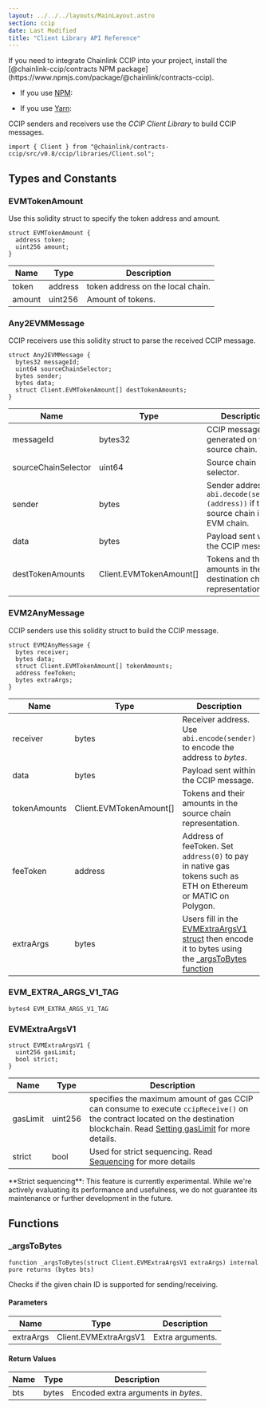 ```yaml
---
layout: ../../../layouts/MainLayout.astro
section: ccip
date: Last Modified
title: "Client Library API Reference"
---
```



<Aside type="note" title="Add Chainlink CCIP to your project">
   If you need to integrate Chainlink CCIP into your project, install the [@chainlink-ccip/contracts NPM package](https://www.npmjs.com/package/@chainlink/contracts-ccip).

- If you use [NPM](https://www.npmjs.com/): <CopyText text="npm install @chainlink-ccip/contracts --save" code/>

- If you use [Yarn](https://yarnpkg.com/): <CopyText text="yarn add @chainlink-ccip/contracts" code/>

</Aside>

CCIP senders and receivers use the _CCIP Client Library_ to build CCIP messages.

```solidity
import { Client } from "@chainlink/contracts-ccip/src/v0.8/ccip/libraries/Client.sol";
```

## Types and Constants

### EVMTokenAmount

Use this solidity struct to specify the token address and amount.

```solidity
struct EVMTokenAmount {
  address token;
  uint256 amount;
}
```

| Name   | Type    | Description                       |
| ------ | ------- | --------------------------------- |
| token  | address | token address on the local chain. |
| amount | uint256 | Amount of tokens.                 |

### Any2EVMMessage

CCIP receivers use this solidity struct to parse the received CCIP message.

```solidity
struct Any2EVMMessage {
  bytes32 messageId;
  uint64 sourceChainSelector;
  bytes sender;
  bytes data;
  struct Client.EVMTokenAmount[] destTokenAmounts;
}
```

| Name                | Type                    | Description                                                                          |
| ------------------- | ----------------------- | ------------------------------------------------------------------------------------ |
| messageId           | bytes32                 | CCIP messageId, generated on the source chain.                                       |
| sourceChainSelector | uint64                  | Source chain selector.                                                               |
| sender              | bytes                   | Sender address. `abi.decode(sender, (address))` if the source chain is an EVM chain. |
| data                | bytes                   | Payload sent within the CCIP message.                                                |
| destTokenAmounts    | Client.EVMTokenAmount[] | Tokens and their amounts in their destination chain representation.                  |

### EVM2AnyMessage

CCIP senders use this solidity struct to build the CCIP message.

```solidity
struct EVM2AnyMessage {
  bytes receiver;
  bytes data;
  struct Client.EVMTokenAmount[] tokenAmounts;
  address feeToken;
  bytes extraArgs;
}
```

| Name         | Type                    | Description                                                                                                                          |
| ------------ | ----------------------- | ------------------------------------------------------------------------------------------------------------------------------------ |
| receiver     | bytes                   | Receiver address. Use `abi.encode(sender)` to encode the address to _bytes_.                                                         |
| data         | bytes                   | Payload sent within the CCIP message.                                                                                                |
| tokenAmounts | Client.EVMTokenAmount[] | Tokens and their amounts in the source chain representation.                                                                         |
| feeToken     | address                 | Address of feeToken. Set `address(0)` to pay in native gas tokens such as ETH on Ethereum or MATIC on Polygon.                       |
| extraArgs    | bytes                   | Users fill in the [EVMExtraArgsV1 struct](#evmextraargsv1) then encode it to bytes using the [\_argsToBytes function](#_argstobytes) |

### EVM_EXTRA_ARGS_V1_TAG

```solidity
bytes4 EVM_EXTRA_ARGS_V1_TAG
```

### EVMExtraArgsV1

```solidity
struct EVMExtraArgsV1 {
  uint256 gasLimit;
  bool strict;
}
```

| Name     | Type    | Description                                                                                                                                                                                                             |
| -------- | ------- | ----------------------------------------------------------------------------------------------------------------------------------------------------------------------------------------------------------------------- |
| gasLimit | uint256 | specifies the maximum amount of gas CCIP can consume to execute `ccipReceive()` on the contract located on the destination blockchain. Read [Setting gasLimit](/ccip/best-practices#setting-gaslimit) for more details. |
| strict   | bool    | Used for strict sequencing. Read [Sequencing](/ccip/best-practices#sequencing) for more details                                                                                                                         |

<Aside type="caution" title="Experimental Feature">
  **Strict sequencing**: This feature is currently experimental. While we're actively evaluating its performance and
  usefulness, we do not guarantee its maintenance or further development in the future.
</Aside>

## Functions

### \_argsToBytes

```solidity
function _argsToBytes(struct Client.EVMExtraArgsV1 extraArgs) internal pure returns (bytes bts)
```

Checks if the given chain ID is supported for sending/receiving.

#### Parameters

| Name      | Type                  | Description      |
| --------- | --------------------- | ---------------- |
| extraArgs | Client.EVMExtraArgsV1 | Extra arguments. |

#### Return Values

| Name | Type  | Description                         |
| ---- | ----- | ----------------------------------- |
| bts  | bytes | Encoded extra arguments in _bytes_. |
